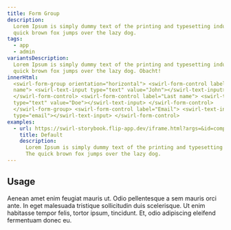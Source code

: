 ```yaml
---
title: Form Group
description:
  Lorem Ipsum is simply dummy text of the printing and typesetting industry. The
  quick brown fox jumps over the lazy dog.
tags:
  - app
  - admin
variantsDescription:
  Lorem Ipsum is simply dummy text of the printing and typesetting industry. The
  quick brown fox jumps over the lazy dog. Obacht!
innerHtml:
  <swirl-form-group orientation="horizontal"> <swirl-form-control label="First
  name"> <swirl-text-input type="text" value="John"></swirl-text-input>
  </swirl-form-control> <swirl-form-control label="Last name"> <swirl-text-input
  type="text" value="Doe"></swirl-text-input> </swirl-form-control>
  </swirl-form-group> <swirl-form-control label="Email"> <swirl-text-input
  type="email"></swirl-text-input> </swirl-form-control>
examples:
  - url: https://swirl-storybook.flip-app.dev/iframe.html?args=&id=components-swirlformgroup--swirl-form-group&viewMode=story
    title: Default
    description:
      Lorem Ipsum is simply dummy text of the printing and typesetting industry.
      The quick brown fox jumps over the lazy dog.
---
```


## Usage

Aenean amet enim feugiat mauris ut. Odio pellentesque a sem mauris orci ante. In
eget malesuada tristique sollicitudin duis scelerisque. Ut enim habitasse tempor
felis, tortor ipsum, tincidunt. Et, odio adipiscing eleifend fermentuam donec
eu.
